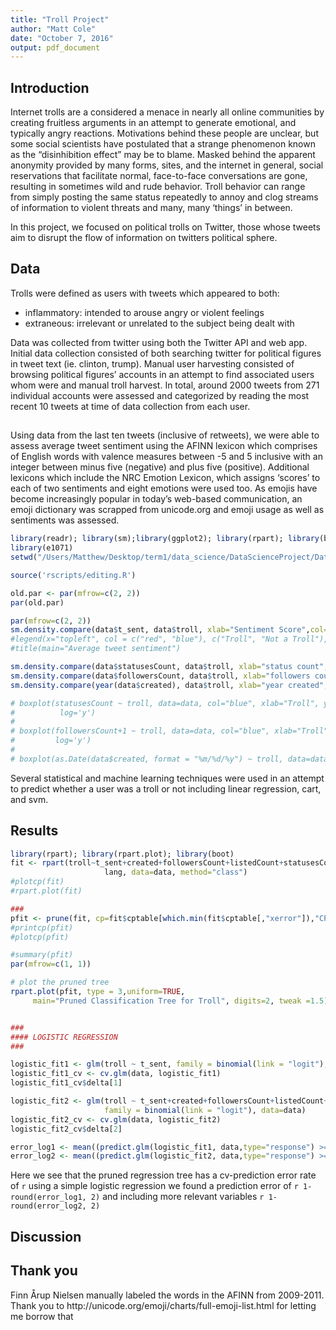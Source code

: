 ```yaml
---
title: "Troll Project"
author: "Matt Cole"
date: "October 7, 2016"
output: pdf_document
---
```

## Introduction

Internet trolls are a considered a menace in nearly all online communities by creating fruitless arguments in an attempt to generate emotional, and typically angry reactions. Motivations behind these people are unclear, but some social scientists have postulated that a strange phenomenon known as the "disinhibition effect" may be to blame. Masked behind the apparent anonymity provided by many forms, sites, and the internet in general, social reservations that facilitate normal, face-to-face conversations are gone, resulting in sometimes wild and rude behavior. Troll behavior can range from simply posting the same status repeatedly to annoy and clog streams of information to violent threats and many, many 'things' in between. 

In this project, we focused on political trolls on Twitter, those whose tweets aim to disrupt the flow of information on twitters political sphere. 


## Data

Trolls were defined as users with tweets which appeared to both:
  
* inflammatory: intended to arouse angry or violent feelings
*  extraneous: irrelevant or unrelated to the subject being dealt with

  
Data was collected from twitter using both the Twitter API and web app. Initial data collection consisted of both searching twitter for political figures in tweet text (ie. clinton, trump). Manual user harvesting consisted of browsing political figures’ accounts in an attempt to find associated users whom were  and manual troll harvest. In total, around 2000 tweets from 271 individual accounts were assessed and categorized by reading the most recent 10 tweets at time of data collection from each user.

##

Using data from the last ten tweets (inclusive of retweets), we were able to assess average tweet sentiment using the AFINN lexicon which comprises of English words with valence measures between -5 and 5 inclusive with an integer between minus five (negative) and plus five (positive). Additional lexicons which include the NRC Emotion Lexicon, which assigns 'scores' to each of two sentiments and eight emotions were used too. As emojis have become increasingly popular in today's web-based communication, an emoji dictionary was scrapped from unicode.org and emoji usage as well as sentiments was assessed. 

```r
library(readr); library(sm);library(ggplot2); library(rpart); library(boot); library(sm); library(lubridate); library(rpart.plot); library(rpart)
library(e1071)
setwd("/Users/Matthew/Desktop/term1/data_science/DataScienceProject/Data_Science_Project")

source('rscripts/editing.R')
```

```r
old.par <- par(mfrow=c(2, 2))
par(old.par)

par(mfrow=c(2, 2))
sm.density.compare(data$t_sent, data$troll, xlab="Sentiment Score",col=c("blue", "red"), lwd=2)
#legend(x="topleft", col = c("red", "blue"), c("Troll", "Not a Troll"),lty=c(1,1))
#title(main="Average tweet sentiment")

sm.density.compare(data$statusesCount, data$troll, xlab="status count",col=c("blue", "red"), lwd=2)
sm.density.compare(data$followersCount, data$troll, xlab="followers count",col=c("blue", "red"), lwd=2)
sm.density.compare(year(data$created), data$troll, xlab="year created",col=c("blue", "red"), lwd=2)

# boxplot(statusesCount ~ troll, data=data, col="blue", xlab="Troll", ylab="number of statuses",
#          log='y')
# 
# boxplot(followersCount+1 ~ troll, data=data, col="blue", xlab="Troll", ylab="number of followers",
#         log='y')
# 
# boxplot(as.Date(data$created, format = "%m/%d/%y") ~ troll, data=data, col="blue", xlab="Troll", ylab="created")
```

Several statistical and machine learning techniques were used in an attempt to predict whether a user was a troll or not including linear regression, cart, and svm. 

## Results

```r
library(rpart); library(rpart.plot); library(boot)
fit <- rpart(troll~t_sent+created+followersCount+listedCount+statusesCount+favoritesCount+friendsCount+
                     lang, data=data, method="class")
#plotcp(fit)
#rpart.plot(fit)

###
pfit <- prune(fit, cp=fit$cptable[which.min(fit$cptable[,"xerror"]),"CP"])
#printcp(pfit)
#plotcp(pfit)

#summary(pfit)
par(mfrow=c(1, 1))

# plot the pruned tree 
rpart.plot(pfit, type = 3,uniform=TRUE, 
     main="Pruned Classification Tree for Troll", digits=2, tweak =1.5)


###
#### LOGISTIC REGRESSION 
### 

logistic_fit1 <- glm(troll ~ t_sent, family = binomial(link = "logit"), data=data)
logistic_fit1_cv <- cv.glm(data, logistic_fit1)
logistic_fit1_cv$delta[1]

logistic_fit2 <- glm(troll ~ t_sent+created+followersCount+listedCount+statusesCount, 
                     family = binomial(link = "logit"), data=data)
logistic_fit2_cv <- cv.glm(data, logistic_fit2)
logistic_fit2_cv$delta[2]

error_log1 <- mean((predict.glm(logistic_fit1, data,type="response") >= 0.5) == (data$troll == 1))
error_log2 <- mean((predict.glm(logistic_fit2, data,type="response") >= 0.5) == (data$troll == 1))
```

Here we see that the pruned regression tree has a cv-prediction error rate of `r `
using a simple logistic regression we found a prediction error of `r 1-round(error_log1, 2)` and including more relevant variables `r 1-round(error_log2, 2)`



## Discussion 

## Thank you

Finn Årup Nielsen manually labeled the words in the AFINN from 2009-2011.
Thank you to http://unicode.org/emoji/charts/full-emoji-list.html for letting me borrow that 